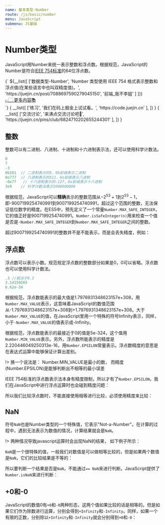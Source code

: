 ```yaml
---
name: 基本类型-Number
route: /js/basic/number
menu: JavaScript
submenu: JS基础
---
```



# Number类型

JavaScript用Number来统一表示整数和浮点数。根据规范，JavaScript的Number是符合[IEEE 754标准](https://baike.baidu.com/item/IEEE%20754)的64位浮点数。



<Tabs activeId="1" minHeight="180px">
  <Tabs.Tab id="1" title="参考资料📖">{`
    ${__list([
      ['数据类型-Number',
       'Number 类型使用 IEEE 754 格式表示整数和浮点值(在某些语言中也叫双精度值)。',
       'https://juejin.cn/post/7088697590279045150',
       '前端_我不李姐'
      ]
    ])}
    <div class="more"><a href="https://juejin.cn/search?query=Number" target="_blank">👉🏻 更多内容📚</a></div>
  `}</Tabs.Tab>
  <Tabs.Tab id="2" title="练习题📝">{
    __list([
      ['练习',
       '我们在码上掘金上试试看。',
       'https://code.juejin.cn'
      ],
    ])
  }</Tabs.Tab>
  <Tabs.Tab id="3" title="交流讨论🔥">{
    __list([
      ['交流讨论',
       '来沸点交流讨论吧💬',
       'https://juejin.cn/pins/club/6824710202655244301'
      ],
    ])
  }</Tabs.Tab>
</Tabs>


## 整数

整数可以有二进制、八进制、十进制和十六进制表示法，还可以使用科学计数法。

```js
0
7
-3
0b101  // 二进制表示的5，0b前缀表示二进制
0o777  // 八进制表示的511，0o前缀表示八进制
-0x7f   // 十六进制表示的-127，0x前缀表示十六进制
3e9    // 科学计数法表示3000000000
```

根据规范，JavaScript可以**精确**表示的整数范围从$-2^{53}+1$到$2^{53}-1$，即-9007199254740991到9007199254740991，超过这个范围的整数，无法保证低位数字的精度。在ES5中，预先定义了一个常量`Number.MAX_SAFE_INTEGER`，它的值正好是9007199254740991。`Number.isSafeInteger(n)`用来检查一个值是否是`-Number.MAX_SAFE_INTEGER`到`Number.MAX_SAFE_INTEGER`之间的整数。

<JCode codeId="7108539767356129287"/>

超过9007199254740991的整数并不是不能表示，而是会丢失精度，例如：

<JCode codeId="7108548926332108837"/>

## 浮点数

浮点数可以表示小数。规范规定浮点数的整数部分如果是0，0可以省略。浮点数也可以使用科学计数法。

```js
.3 //相当于0.3
3.14159265
6.62e-34 
```

根据规范，浮点数能表示的最大值是1.7976931348623157e+308，用`Number.MAX_VALUE`表示，这意味着JavaScript的数值范围从-1.7976931348623157e+308到+1.7976931348623157e+308。大于`Number.MAX_VALUE`的值，在JavaScript里用一个特殊的符号Infinity表示，同样，小于`-Number.MAX_VALUE`的值表示成-Infinity。

<JCode codeId="7108560210805030942"/>

根据规范，浮点数能表示的最接近于0的值是5e-324，这个值用`Number.MIN_VALUE`表示。另外，浮点数所能表示的精度是2.220446049250313e-16，用`Number.EPSILON`常量表示。浮点数精度的意思是在表达式运算中能够保证计算出差别。

!> 换一个说法是： Number.MIN_VALUE是最小的数， 而精度(Number.EPSILON)是能够判断出不相等的最小误差

<JCode codeId="7108560773164564494"/>

IEEE 754标准的浮点数表示法本身有精度限制，所以才有了`Number.EPSILON`，我们在JavaScript中进行浮点运算时也会碰到精度问题：

<JCode codeId="7108561232612818951"/>

所以我们比较浮点数时，不能直接使用相等进行比较，必须使用精度来比较：

<JCode codeId="7108561526969073695"/>

## NaN

符号`NaN`也是Number类型的一个特殊值，它表示"Not-a-Number"。在计算的过程中，遇到无法表示为数值的情况，计算结果就会是`NaN`。

!> 两种情况导致javascript运算时会出现NaN的结果， 如下例子所示：

<JCode codeId="7108562003358121991"/>

`NaN`是一个很特殊的值，一般我们对数值是可以做相等比较的，但是如果两个数值是`NaN`，它们的比较结果是不等的：

<JCode codeId="7108562354614304781"/>

所以要判断一个结果是否是`NaN`，不能通过`== NaN`来进行判断。JavaScript提供了`Number.isNaN`来进行判断：

<JCode codeId="7108562962247319582"/>

## +0和-0

JavaScript的数值0有`+0`和`-0`两种形态，这两个值如果比较的话是相等的。但是如果它们作为除数进行运算，分别会得到`+Infinity`和`-Infinity`。同样，如果一个有限的正数，分别除以`+Infinity`和`-Infinity`就会分别得到`+0`和`-0`：

<JCode codeId="7108563295614795812"/>